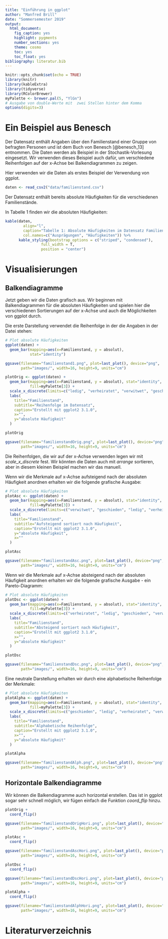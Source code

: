 ```yaml
---
title: "Einführung in ggplot"
author: "Manfred Brill"
date: "Sommersemester 2019"
output: 
  html_document: 
    fig_caption: yes
    highlight: pygments
    number_sections: yes
    theme: cosmo
    toc: yes
    toc_float: yes
bibliography: literatur.bib    
---
```


```r
knitr::opts_chunk$set(echo = TRUE)
library(knitr)
library(kableExtra)
library(tidyverse)
library(RColorBrewer)
myPalette <- brewer.pal(5, "YlGn")
# Ausgabe von double-Werte mit  zwei Stellen hinter dem Komma
options(digits=3)
```

# Ein Beispiel aus Benesch
Der Datensatz enthält Angaben über den Familienstand einer Gruppe von befragten Personen und ist dem Buch
von Benesch [@benesch_13] entnommen. Die Daten werden als Beispiel in der Stochastik-Vorlesung
eingesetzt. Wir verwenden dieses Beispiel auch dafür, um verschiedene Reihenfolgen auf der x-Achse bei Balkendiagrammen zu zeigen.

Hier verwenden wir die Daten als erstes Beispiel der Verwendung von ggplot.

```r
daten <- read_csv2("data/familienstand.csv")
```

Der Datensatz enthält bereits absolute Häufigkeiten für die verschiedenen Familienstände.

In Tabelle 1 finden wir die absoluten Häufigkeiten:
```r
kable(daten,
        align="l",
        caption="Tabelle 1: Absolute Häufigkeiten im Datensatz Familienstand",
        col.names=c("Ausprägungen", "Häufigkeiten")) %>%
      kable_styling(bootstrap_options = c("striped", "condensed"), 
                full_width = T, 
                position = "center")
```


# Visualisierungen

## Balkendiagramme
Jetzt geben wir die Daten grafisch aus. Wir beginnen mit Balkendiagrammen
für die absoluten Häufigkeiten und spielen hier die verschiedenen Sortierungen auf der x-Achse und auch die Möglichkeiten
von ggplot durch.

Die erste Darstellung verwendet die Reihenfolge in der die Angaben in der 
Datei stehen:
```r
# Plot absolute Häufigkeiten
ggplot(daten) + 
  geom_bar(mapping=aes(x=Familienstand, y = absolut),
           stat="identity")

ggsave(filename="familienstand1.png", plot=last_plot(), device="png",
       path="images/", width=16, height=9, units="cm")

plotOrig <- ggplot(daten) + 
  geom_bar(mapping=aes(x=Familienstand, y = absolut), stat="identity",
           fill=myPalette[3]) +
  scale_x_discrete(limits=c("ledig", "verheiratet", "verwitwet", "geschieden")) +  
  labs(
    title="Familienstand", 
    subtitle="Reihenfolge im Datensatz",
    caption="Erstellt mit ggplot2 3.1.0",
    x="",
    y="absolute Häufigkeit"
  ) 

plotOrig

ggsave(filename="familienstandOrig.png", plot=last_plot(), device="png",
       path="images/", width=16, height=9, units="cm")
```

Die Reihenfolgen, die wir auf der x-Achse verwenden legen wir mit 
*scale_x_discrete* fest. Wir könnten die Daten auch mit *arrange* sortieren,
aber in diesem kleinen Beispiel machen wir das manuell.

Wenn wir die Merkmale auf x-Achse aufsteigend nach der absoluten Häufigkeit anordnen
erhalten wir die folgende grafische Ausgabe:
```r
# Plot absolute Häufigkeiten
plotAsc <- ggplot(daten) + 
  geom_bar(mapping=aes(x=Familienstand, y = absolut), stat="identity",
           fill=myPalette[3]) +
  scale_x_discrete(limits=c("verwitwet", "geschieden", "ledig", "verheiratet")) +  
  labs(
    title="Familienstand", 
    subtitle="Aufsteigend sortiert nach Häufigkeit",
    caption="Erstellt mit ggplot2 3.1.0",    
    y="absolute Häufigkeit",
    x=""
  ) 

plotAsc

ggsave(filename="familienstandAsc.png", plot=last_plot(), device="png",
       path="images/", width=16, height=9, units="cm")
```

Wenn wir die Merkmale auf x-Achse absteigend nach der absoluten Häufigkeit anordnen
erhalten wir die folgende grafische Ausgabe - ein Pareto-Diagramm:
```r
# Plot absolute Häufigkeiten
plotDsc <- ggplot(daten) + 
  geom_bar(mapping=aes(x=Familienstand, y = absolut), stat="identity",
           fill=myPalette[3]) +
  scale_x_discrete(limits=c("verheiratet", "ledig", "geschieden", "verwitwet")) +  
  labs(
    title="Familienstand", 
    subtitle="Absteigend sortiert nach Häufigkeit",
    caption="Erstellt mit ggplot2 3.1.0",
    x="",
    y="absolute Häufigkeit"
  ) 

plotDsc

ggsave(filename="familienstandDsc.png", plot=last_plot(), device="png",
       path="images/", width=16, height=9, units="cm")
```

Eine neutrale Darstellung erhalten wir durch eine alphabetische Reihenfolge
der Merkmale:
```r
# Plot absolute Häufigkeiten
plotAlpha <- ggplot(daten) + 
  geom_bar(mapping=aes(x=Familienstand, y = absolut), stat="identity",
           fill=myPalette[3]) +
  scale_x_discrete(limits=c("geschieden", "ledig", "verheiratet", "verwitwet")) +  
  labs(
    title="Familienstand", 
    subtitle="Alphabetische Reihenfolge",
    caption="Erstellt mit ggplot2 3.1.0",
    x="",
    y="absolute Häufigkeit"
  ) 

plotAlpha

ggsave(filename="familienstandAlph.png", plot=last_plot(), device="png",
       path="images/", width=16, height=9, units="cm")
```

## Horizontale Balkendiagramme
Wir können die Balkendiagramme auch horizontal erstellen. Das ist in ggplot
sogar sehr schnell möglich, wir fügen einfach die Funktion *coord_flip*
hinzu.


```r
plotOrig + 
  coord_flip()

ggsave(filename="familienstandOrigHori.png", plot=last_plot(), device="png",
       path="images/", width=16, height=9, units="cm")

plotAsc + 
  coord_flip()

ggsave(filename="familienstandAscHori.png", plot=last_plot(), device="png",
       path="images/", width=16, height=9, units="cm")

plotDsc + 
  coord_flip()

ggsave(filename="familienstandDscHori.png", plot=last_plot(), device="png",
       path="images/", width=16, height=9, units="cm")

plotAlpha +
  coord_flip()

ggsave(filename="familienstandAlphHori.png", plot=last_plot(), device="png",
       path="images/", width=16, height=9, units="cm")
```

# Literaturverzeichnis



